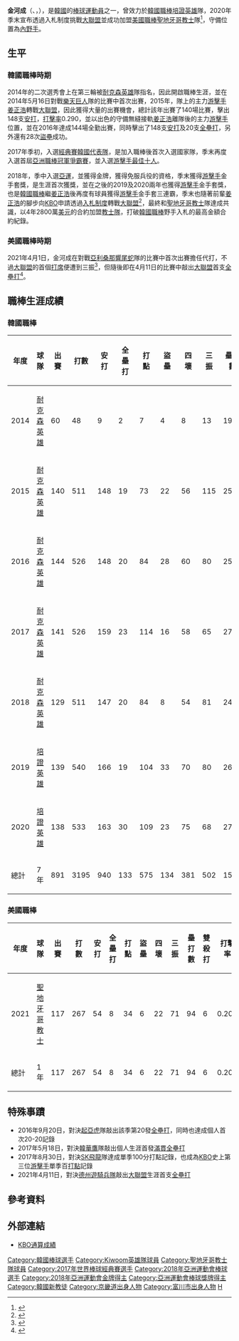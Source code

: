 {{Infobox baseball biography
| name        = 金河成<br/>	김하성
| image       = Ha-seong Kim 8.11.21.jpg
| width       = 250
| caption     = 2021年的金河成
| team        = 聖地牙哥教士
| number      = 7
| position    = [[游擊手|游擊手]]
| birth_date  = {{birth date and age|mf=yes|1995|10|17}}
| birthplace  = {{KOR}}[[京畿道|京畿道]][[富川市|富川市]]
| bats        = 右
| throws      = 右
| debutleague = 韓國職棒
| debutdate   = 5月16日
| debutyear   = 2014年
| debutteam   = 耐克森英雄
| statleague  = 韓國職棒
| statyear    = 2020年球季
| stat1label  = 打擊率
| stat1value  = .294
| stat2label  = 全壘打
| stat2value  = 133
| stat3label  = 打點
| stat3value  = 575
| debut2league= 美國職棒
| debut2date  = 4月1日
| debut2year  = 2021年
| debut2team  = 聖地牙哥教士
| stat2league = 美國職棒
| stat2year   = 2021年球季
| stat21label = 打擊率
| stat21value = .202
| stat22label = 全壘打
| stat22value = 8
| stat23label = 打點
| stat23value = 34
|teams=<nowiki></nowiki> 
'''KBO'''
* [[耐克森英雄|耐克森英雄]]→[[培證英雄|培證英雄]]（2014年－2020年） 
'''MLB'''
* [[聖地牙哥教士|聖地牙哥教士]]（2021年－）
|highlights=<nowiki></nowiki> 
*[[韓國職棒|韓國職棒]][[游擊手|游擊手]]金手套：2018～2020
|medaltemplates=
{{MedalSport|男子[[棒球|棒球]]}}
{{MedalCountry|{{KOR}}}}
{{MedalCompetition|[[世界棒球12強賽|世界棒球12強賽]]}}
{{MedalSilver|[[2019年世界棒球12強賽|2019年 東京]]|隊際}}
{{MedalCompetition|[[亞洲運動會|亞洲運動會]]}}
{{MedalGold|[[2018年亞洲運動會|2018年 雅加達]]|[[2018年亞洲運動會棒球比賽|隊際]]}}
}}

'''金河成'''（{{lang-en|'''Kim Ha-seong'''}}、{{lang-ko|'''김하성'''}}，{{bd|1995年|10月17日|catIdx=Kim, Ha-seong}}），是[[韓國|韓國]]的[[棒球|棒球]][[運動員|運動員]]之一，曾效力於[[韓國職棒|韓國職棒]][[培證英雄|培證英雄]]隊，2020年季末宣布透過入札制度挑戰[[大聯盟|大聯盟]]並成功加盟[[美國職棒|美國職棒]][[聖地牙哥教士|聖地牙哥教士]]隊<ref>{{Cite news|url=https://tsna.com/article/36953|title=教士正式宣布　4年約簽金河成|work=TSNA|date=2021-01-01|accessdate=2022-01-26|archive-date=2022-01-26|archive-url=https://web.archive.org/web/20220126013032/https://tsna.com/article/36953|dead-url=no}}</ref>，守備位置為[[內野手|內野手]]。

==生平==
===韓國職棒時期===
2014年的二次選秀會上在第三輪被[[耐克森英雄|耐克森英雄]]隊指名，因此開啟職棒生涯，並在2014年5月16日對戰[[樂天巨人|樂天巨人]]隊的比賽中首次出賽，2015年，隊上的主力[[游擊手|游擊手]][[姜正浩|姜正浩]]轉戰[[大聯盟|大聯盟]]，因此獲得大量的出賽機會，總計該年出賽了140場比賽，擊出148支[[安打|安打]]，[[打擊率|打擊率]]0.290，並以出色的守備無縫接軌[[姜正浩|姜正浩]]離隊後的主力[[游擊手|游擊手]]位置，並在2016年達成144場全勤出賽，同時擊出了148支[[安打|安打]]及20支[[全壘打|全壘打]]，另外還有28次[[盜壘|盜壘]]成功。

2017年季初，入選[[2017年世界棒球經典賽|經典賽]][[韓國棒球代表隊|韓國代表隊]]，是加入職棒後首次入選國家隊，季末再度入選首屆[[2017年亞洲職棒冠軍爭霸賽|亞洲職棒冠軍爭霸賽]]，並入選[[亞洲職棒冠軍爭霸賽最佳十人|游擊手最佳十人]]。

2018年，季中入選[[2018年亞洲運動會棒球比賽|亞運]]，並獲得金牌，獲得免服兵役的資格，季末獲得[[游擊手|游擊手]]金手套獎，是生涯首次獲獎，並在之後的2019及2020兩年也獲得[[游擊手|游擊手]]金手套獎，也是[[韓國職棒|韓國職棒]]繼[[姜正浩|姜正浩]]後再度有球員獲得[[游擊手|游擊手]]金手套三連霸，季末也隨著前輩[[姜正浩|姜正浩]]的腳步向[[韓國棒球委員會|KBO]]申請透過[[入札制度|入札制度]]轉戰[[大聯盟|大聯盟]]<ref>{{Cite news|url=https://sports.ettoday.net/news/1871711|title=韓職／南韓25歲游擊金河成正式入札　遊騎兵、藍鳥最積極|work=[[ETtoday|ETtoday]]|date=2020-12-08|accessdate=2021-12-03|archive-date=2021-12-03|archive-url=https://web.archive.org/web/20211203075731/https://sports.ettoday.net/news/1871711|dead-url=no}}</ref>，最終和[[聖地牙哥教士|聖地牙哥教士]]隊達成共識，以4年2800萬[[美元|美元]]的合約加盟[[教士隊|教士隊]]，打破[[韓國職棒|韓國職棒]]野手入札的最高金額合約紀錄。

===美國職棒時期===
2021年4月1日，金河成在對戰[[亞利桑那響尾蛇|亞利桑那響尾蛇]]隊的比賽中首次出賽擔任代打，不過[[大聯盟|大聯盟]]的首個[[打席|打席]]便遭到三振<ref>{{Cite news|url=https://www.setn.com/news.aspx?newsid=919909|title=金河成大聯盟首打席　曲球揮棒落空被三振|work=[[三立新聞|三立新聞]]|date=2021-04-02|accessdate=2021-12-03|archive-date=2021-12-03|archive-url=https://web.archive.org/web/20211203082702/https://www.setn.com/News.aspx?NewsID=919909|dead-url=no}}</ref>，但隨後即在4月11日的比賽中敲出[[大聯盟|大聯盟]]首支[[全壘打|全壘打]]<ref>{{Cite news|url=https://udn.com/news/story/6999/5380496|title=MLB／直擊全壘打標竿 金河成大聯盟首轟出爐|work=[[聯合新聞網|聯合新聞網]]|date=2021-04-11|accessdate=2021-12-03|archive-date=2021-12-03|archive-url=https://web.archive.org/web/20211203075449/https://udn.com/news/story/6999/5380496|dead-url=no}}</ref>。

==職棒生涯成績==
===韓國職棒===
{| border="1" width="800PX"
|- align=middle
!年度!!球隊!!出賽!!打數!!安打!!全壘打!!打點!!盜壘!!四壞!!三振!!壘打數!!雙殺打!!打擊率
|- align=middle
|2014||[[耐克森英雄|耐克森英雄]]||60||48||9||2||7||4||8||13||19||2||0.188
|- align=middle
|2015||[[耐克森英雄|耐克森英雄]]||140||511||148||19||73||22||56||115||250||10||0.290
|- align=middle
|2016||[[耐克森英雄|耐克森英雄]]||144||526||148||20||84||28||60||80||251||7||0.281
|- align=middle
|2017||[[耐克森英雄|耐克森英雄]]||141||526||159||23||114||16||58||65||270||8||0.302
|- align=middle
|2018||[[耐克森英雄|耐克森英雄]]||129||511||147||20||84||8||54||81||242||16||0.288
|- align=middle
|2019||[[培證英雄|培證英雄]]||139||540||166||19||104||33||70||80||265||12||0.307
|- align=middle
|2020||[[培證英雄|培證英雄]]||138||533||163||30||109||23||75||68||279||12||0.306
|- align=middle style="color:#FFFFFF; background-color:#820024"
!總計!!7年!!891||3195||940||133||575||134||381||502||1576||67||0.294
|}

===美國職棒===
{| border="1" width="800PX"
|- align=middle
!年度!!球隊!!出賽!!打數!!安打!!全壘打!!打點!!盜壘!!四壞!!三振!!壘打數!!雙殺打!!打擊率
|- align=middle
|2021||[[聖地牙哥教士|聖地牙哥教士]]||117||267||54||8||34||6||22||71||94||6||0.202
|- align=middle style="color:#FFC425; background-color:#2F241D"
!總計!!1年!!117||267||54||8||34||6||22||71||94||6||0.202
|}

==特殊事蹟==
*2016年9月20日，對決[[起亞虎|起亞虎]]隊敲出該季第20發[[全壘打|全壘打]]，同時也達成個人首次20-20記錄
*2017年5月18日，對決[[韓華鷹|韓華鷹]]隊敲出個人生涯首發[[滿貫全壘打|滿貫全壘打]]
*2017年8月30日，對決[[SK飛龍|SK飛龍]]隊達成單季100分打點記錄，也成為[[KBO|KBO]]史上第三位[[游擊手|游擊手]]單季百[[打點|打點]]記錄
*2021年4月11日，對決[[德州遊騎兵隊|德州遊騎兵隊]]敲出[[大聯盟|大聯盟]]生涯首支[[全壘打|全壘打]]

==參考資料==
{{reflist}}

==外部連結==
{{台灣棒球維基館}}
* [https://www.koreabaseball.com/Record/Retire/Hitter.aspx?playerId=64300 KBO通算成績] {{Wayback|url=https://www.koreabaseball.com/Record/Retire/Hitter.aspx?playerId=64300 |date=20211203082146 }}{{ko}}
{{baseballstats |mlb=673490|espn=4089862|br=/k/kimha01|fangraphs=27506|cube=|brm=kim---001ha-}}

{{聖地牙哥教士隊當前登錄名單}}
{{2017年世界棒球經典賽韓國成棒代表隊}}
{{2017年亞洲職棒冠軍爭霸賽韓國成棒代表隊}}
{{2018年亞洲運動會韓國成棒代表隊}}
{{2019年世界棒球12強賽韓國成棒代表隊}}
{{DEFAULTSORT:Kim Ha Seong}}
[[Category:韓國棒球選手|Category:韓國棒球選手]]
[[Category:Kiwoom英雄隊球員|Category:Kiwoom英雄隊球員]]
[[Category:聖地牙哥教士隊球員|Category:聖地牙哥教士隊球員]]
[[Category:2017年世界棒球經典賽選手|Category:2017年世界棒球經典賽選手]]
[[Category:2018年亞洲運動會棒球選手|Category:2018年亞洲運動會棒球選手]]
[[Category:2018年亞洲運動會金牌得主|Category:2018年亞洲運動會金牌得主]]
[[Category:亞洲運動會棒球獎牌得主|Category:亞洲運動會棒球獎牌得主]]
[[Category:韓國新教徒|Category:韓國新教徒]]
[[Category:京畿道出身人物|Category:京畿道出身人物]]
[[Category:富川市出身人物|Category:富川市出身人物]]
[[Category:金姓|H]]